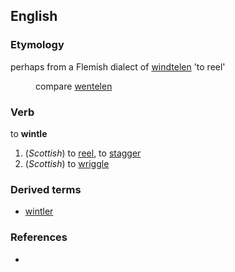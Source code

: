 ==English==

===Etymology===
perhaps from a Flemish dialect of {{D.}} [[windtelen]] 'to reel' 
:compare [[wentelen]]

===Verb===
to '''wintle'''

# (''Scottish'') to [[reel]], to [[stagger]]
# (''Scottish'') to [[wriggle]]

===Derived terms===
* [[wintler]]

===References===
* {{R:Websters}}